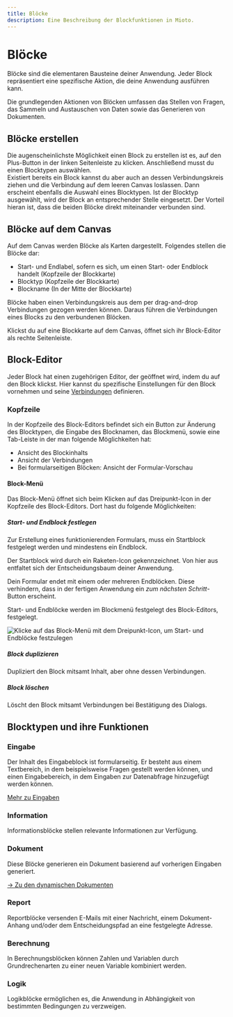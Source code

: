 ```yaml
---
title: Blöcke
description: Eine Beschreibung der Blockfunktionen in Mioto.
---
```


# **Blöcke**

Blöcke sind die elementaren Bausteine deiner Anwendung. Jeder Block repräsentiert eine spezifische Aktion, die deine Anwendung ausführen kann.

Die grundlegenden Aktionen von Blöcken umfassen das Stellen von Fragen, das Sammeln und Austauschen von Daten sowie das Generieren von Dokumenten.

## Blöcke erstellen

Die augenscheinlichste Möglichkeit einen Block zu erstellen ist es, auf den Plus-Button in der linken Seitenleiste zu klicken. Anschließend musst du einen Blocktypen auswählen. \
Existiert bereits ein Block kannst du aber auch an dessen Verbindungskreis ziehen und die Verbindung auf dem leeren Canvas loslassen. Dann erscheint ebenfalls die Auswahl eines Blocktypen. Ist der Blocktyp ausgewählt, wird der Block an entsprechender Stelle eingesetzt. Der Vorteil hieran ist, dass die beiden Blöcke direkt miteinander verbunden sind.

## Blöcke auf dem Canvas

Auf dem Canvas werden Blöcke als Karten dargestellt. Folgendes stellen die Blöcke dar:

* Start- und Endlabel, sofern es sich, um einen Start- oder Endblock handelt (Kopfzeile der Blockkarte)
* Blocktyp (Kopfzeile der Blockkarte)
* Blockname (In der Mitte der Blockkarte)

Blöcke haben einen Verbindungskreis aus dem per drag-and-drop Verbindungen gezogen werden können. Daraus führen die Verbindungen eines Blocks zu den verbundenen Blöcken.

Klickst du auf eine Blockkarte auf dem Canvas, öffnet sich ihr Block-Editor als rechte Seitenleiste.

## Block-Editor

Jeder Block hat einen zugehörigen Editor, der geöffnet wird, indem du auf den Block klickst. Hier kannst du spezifische Einstellungen für den Block vornehmen und seine [Verbindungen](https://miotodocs.netlify.app/docs/verbindungen "Verbindungen") definieren.

### Kopfzeile

In der Kopfzeile des Block-Editors befindet sich ein Button zur Änderung des Blocktypen, die Eingabe des Blocknamen, das Blockmenü, sowie eine Tab-Leiste in der man folgende Möglichkeiten hat:

* Ansicht des Blockinhalts
* Ansicht der Verbindungen
* Bei formularseitigen Blöcken: Ansicht der Formular-Vorschau

#### Block-Menü

Das Block-Menü öffnet sich beim Klicken auf das Dreipunkt-Icon in der Kopfzeile des Block-Editors. Dort hast du folgende Möglichkeiten:

##### Start- und Endblock festlegen

Zur Erstellung eines funktionierenden Formulars, muss ein Startblock festgelegt werden und mindestens ein Endblock.

Der Startblock wird durch ein Raketen-Icon gekennzeichnet. Von hier aus entfaltet sich der Entscheidungsbaum deiner Anwendung.

Dein Formular endet mit einem oder mehreren Endblöcken. Diese verhindern, dass in der fertigen Anwendung ein *zum nächsten Schritt*-Button erscheint.

Start- und Endblöcke werden im Blockmenü festgelegt des Block-Editors, festgelegt.

![Klicke auf das Block-Menü mit dem Dreipunkt-Icon, um Start- und Endblöcke festzulegen](/img/Start_und_Ende.png "Start und Ende deiner Anwendung")

##### Block duplizieren

Dupliziert den Block mitsamt Inhalt, aber ohne dessen Verbindungen.

##### Block löschen

Löscht den Block mitsamt Verbindungen bei Bestätigung des Dialogs.

## Blocktypen und ihre Funktionen

### Eingabe

Der Inhalt des Eingabeblock ist formularseitig. Er besteht aus einem Textbereich, in dem beispielsweise Fragen gestellt werden können, und einen Eingabebereich, in dem Eingaben zur Datenabfrage hinzugefügt werden können.

[Mehr zu Eingaben](https://miotodocs.netlify.app/docs/Eingaben)

### **Information**

Informationsblöcke stellen relevante Informationen zur Verfügung.

### **Dokument**

Diese Blöcke generieren ein Dokument basierend auf vorherigen Eingaben generiert.

[-> Zu den dynamischen Dokumenten](/docs/dokumente "Dokumente")

### **Report**

Reportblöcke versenden E-Mails mit einer Nachricht, einem Dokument-Anhang und/oder dem Entscheidungspfad an eine festgelegte Adresse.

### **Berechnung**

In Berechnungsblöcken können Zahlen und Variablen durch Grundrechenarten zu einer neuen Variable kombiniert werden.

### **Logik**

Logikblöcke ermöglichen es, die Anwendung in Abhängigkeit von bestimmten Bedingungen zu verzweigen.
